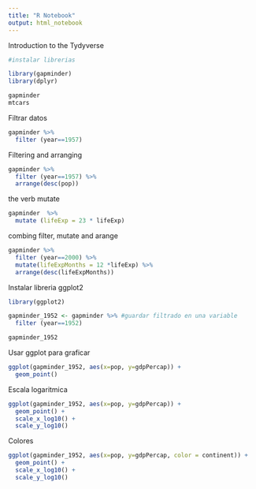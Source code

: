 ```yaml
---
title: "R Notebook"
output: html_notebook
---
```


Introduction to the Tydyverse

```r
#instalar librerias

library(gapminder)
library(dplyr)

gapminder
mtcars

```

Filtrar datos

```r

gapminder %>% 
  filter (year==1957)

```

Filtering   and arranging

```r

gapminder %>% 
  filter (year==1957) %>%
  arrange(desc(pop))

```

the verb mutate

```r
gapminder  %>% 
  mutate (lifeExp = 23 * lifeExp)

```

combing filter, mutate and arange

```r

gapminder %>% 
  filter (year==2000) %>%
  mutate(lifeExpMonths = 12 *lifeExp) %>%
  arrange(desc(lifeExpMonths))

```

Instalar libreria ggplot2

```r
library(ggplot2)

gapminder_1952 <- gapminder %>% #guardar filtrado en una variable
  filter (year==1952)

gapminder_1952

```

Usar ggplot para graficar

```r

ggplot(gapminder_1952, aes(x=pop, y=gdpPercap)) + 
  geom_point()

```
Escala logaritmica

```r

ggplot(gapminder_1952, aes(x=pop, y=gdpPercap)) + 
  geom_point() +
  scale_x_log10() +
  scale_y_log10()

```
Colores

```r

ggplot(gapminder_1952, aes(x=pop, y=gdpPercap, color = continent)) + 
  geom_point() +
  scale_x_log10() +
  scale_y_log10()





```





